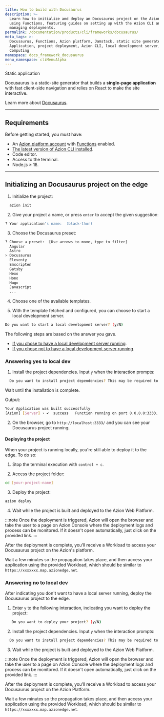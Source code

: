 ```yaml
---
title: How to build with Docusaurus
description: >-
  Learn how to initialize and deploy an Docusaurus project on the Azion platform
  using Functions, featuring guides on setting up with the Azion CLI and
  managing deployments.
permalink: /documentation/products/cli/frameworks/docusaurus/
meta_tags: >-
  Docusaurus, Functions, Azion platform, Jamstack, static site generator, Edge
  Application, project deployment, Azion CLI, local development server, Edge
  Computing
namespace: docs_framework_docusaurus
menu_namespace: cliMenuAlpha
---
```



<Tag severity="info" client:only="vue">
  Static application
</Tag>

Docusaurus is a static-site generator that builds a **single-page application** with fast client-side navigation and relies on React to make the site interactive.

Learn more about [Docusaurus](https://docusaurus.io/docs).

---

## Requirements

Before getting started, you must have:

- An [Azion platform account](/en/documentation/products/accounts/creating-account/) with [Functions](/en/documentation/products/build/edge-application/edge-functions/) enabled.
- [The latest version of Azion CLI installed](/en/documentation/products/azion-cli/overview/).
- Code editor.
- Access to the terminal.
- Node.js ≥ 18.

---

## Initializing an Docusaurus project on the edge

1. Initialize the project:

```sh 
  azion init
```

2. Give your project a name, or press `enter` to accept the given suggestion:

```sh 
? Your application's name:  (black-thor)
```

3. Choose the Docusaurus preset: 

```sh 
? Choose a preset:  [Use arrows to move, type to filter]
  Angular 
  Astro 
> Docusaurus
  Eleventy
  Emscripten
  Gatsby
  Hexo
  Hono
  Hugo
  Javascript
  ...
```

4. Choose one of the available templates.

5. With the template fetched and configured, you can choose to start a local development server.

```sh 
Do you want to start a local development server? (y/N) 
```

The following steps are based on the answer you gave. 

- [If you chose to have a local development server running](/en/documentation/products/cli/frameworks/docusaurus/#answering-yes-to-local-dev).
- [If you chose not to have a local development server running](/en/documentation/products/cli/frameworks/docusaurus/#answering-no-to-local-dev).

### Answering yes to local dev

1. Install the project dependencies. Input `y` when the interaction prompts:

```sh 
  Do you want to install project dependencies? This may be required to start local development server (y/N)
```

Wait until the installation is complete.

Output:

```sh
Your Application was built successfully
[Azion] [Server] › ✔  success   Function running on port 0.0.0.0:3333, url: http://localhost:3333
```

2. On the browser, go to `http://localhost:3333/` and you can see your Docusaurus project running.

#### Deploying the project

When your project is running locally, you're still able to deploy it to the edge. To do so:

1. Stop the terminal execution with `control + c`. 

2. Access the project folder:

```sh
cd [your-project-name] 
```

3. Deploy the project: 

```sh
azion deploy
```

4. Wait while the project is built and deployed to the Azion Web Platform.

:::note 
Once the deployment is triggered, Azion will open the browser and take the user to a page on Azion Console where the deployment logs and process can be monitored. If it doesn't open automatically, just click on the provided link.
::: 

After the deployment is complete, you'll receive a Workload to access your Docusaurus project on the Azion's platform.

Wait a few minutes so the propagation takes place, and then access your application using the provided Workload, which should be similar to `https://xxxxxxx.map.azionedge.net`.

### Answering no to local dev

After indicating you don't want to have a local server running, deploy the Docusaurus project to the edge.

1. Enter `y` to the following interaction, indicating you want to deploy the project:

```sh
   Do you want to deploy your project? (y/N) 
```

2. Install the project dependencies. Input `y` when the interaction prompts:

```sh 
  Do you want to install project dependencies? This may be required to deploy your project (y/N)
```

3. Wait while the project is built and deployed to the Azion Web Platform.

:::note 
Once the deployment is triggered, Azion will open the browser and take the user to a page on Azion Console where the deployment logs and process can be monitored. If it doesn't open automatically, just click on the provided link.
::: 

After the deployment is complete, you'll receive a Workload to access your Docusaurus project on the Azion Platform.

Wait a few minutes so the propagation takes place, and then access your application using the provided Workload, which should be similar to `https://xxxxxxx.map.azionedge.net`.

